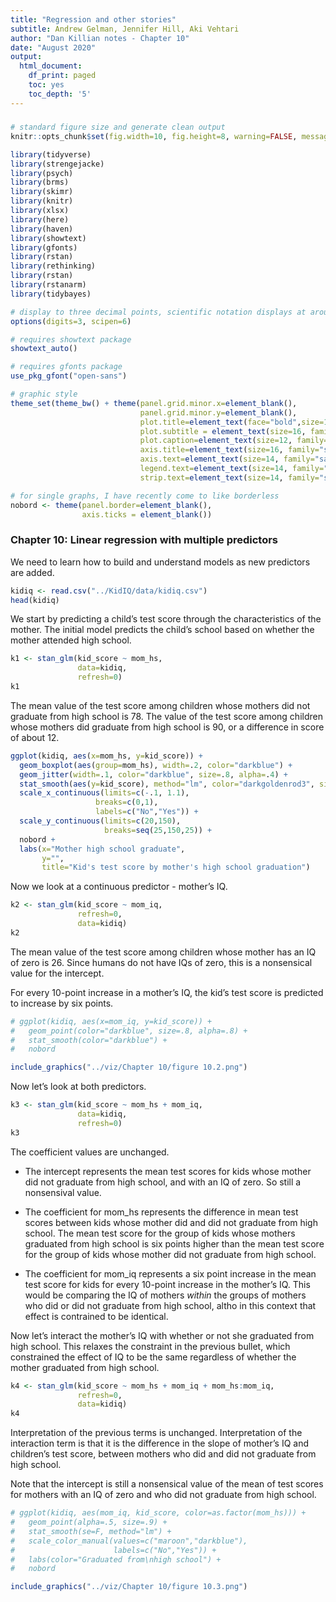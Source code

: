 ```yaml
---
title: "Regression and other stories"
subtitle: Andrew Gelman, Jennifer Hill, Aki Vehtari
author: "Dan Killian notes - Chapter 10"
date: "August 2020"
output:
  html_document:
    df_print: paged
    toc: yes
    toc_depth: '5'
---
```


#####
```r
# standard figure size and generate clean output
knitr::opts_chunk$set(fig.width=10, fig.height=8, warning=FALSE, message=FALSE, cache=TRUE, error=T)
```

```r
library(tidyverse)
library(strengejacke)
library(psych)
library(brms)
library(skimr)
library(knitr)
library(xlsx)
library(here)
library(haven)
library(showtext)
library(gfonts)
library(rstan)
library(rethinking)
library(rstan)
library(rstanarm)
library(tidybayes)
```

```r

# display to three decimal points, scientific notation displays at around six digits
options(digits=3, scipen=6)

# requires showtext package
showtext_auto()

# requires gfonts package
use_pkg_gfont("open-sans")

# graphic style
theme_set(theme_bw() + theme(panel.grid.minor.x=element_blank(),
                             panel.grid.minor.y=element_blank(),
                             plot.title=element_text(face="bold",size=18, hjust=.5, family = "sans"),
                             plot.subtitle = element_text(size=16, family="sans"),
                             plot.caption=element_text(size=12, family="sans"),
                             axis.title=element_text(size=16, family="sans"),
                             axis.text=element_text(size=14, family="sans"),    
                             legend.text=element_text(size=14, family="sans"),
                             strip.text=element_text(size=14, family="sans"))) 

# for single graphs, I have recently come to like borderless
nobord <- theme(panel.border=element_blank(),
                axis.ticks = element_blank())
```


### Chapter 10: Linear regression with multiple predictors

We need to learn how to build and understand models as new predictors are added. 

```r
kidiq <- read.csv("../KidIQ/data/kidiq.csv")
head(kidiq)
```

We start by predicting a child's test score through the characteristics of the mother. The initial model predicts the child's school based on whether the mother attended high school. 

```r
k1 <- stan_glm(kid_score ~ mom_hs,
               data=kidiq,
               refresh=0)
k1
```

The mean value of the test score among children whose mothers did not graduate from high school is 78. The value of the test score among children whose mothers did graduate from high school is 90, or a difference in score of about 12. 

```r
ggplot(kidiq, aes(x=mom_hs, y=kid_score)) + 
  geom_boxplot(aes(group=mom_hs), width=.2, color="darkblue") +
  geom_jitter(width=.1, color="darkblue", size=.8, alpha=.4) +
  stat_smooth(aes(y=kid_score), method="lm", color="darkgoldenrod3", size=1.2, alpha=.6) +
  scale_x_continuous(limits=c(-.1, 1.1),
                   breaks=c(0,1),
                   labels=c("No","Yes")) +
  scale_y_continuous(limits=c(20,150),
                     breaks=seq(25,150,25)) +
  nobord +
  labs(x="Mother high school graduate",
       y="",
       title="Kid's test score by mother's high school graduation")
```

Now we look at a continuous predictor - mother's IQ. 

```r
k2 <- stan_glm(kid_score ~ mom_iq,
               refresh=0,
               data=kidiq)
k2
```

The mean value of the test score among children whose mother has an IQ of zero is 26. Since humans do not have IQs of zero, this is a nonsensical value for the intercept. 

For every 10-point increase in a mother's IQ, the kid's test score is predicted to increase by six points. 

```r
# ggplot(kidiq, aes(x=mom_iq, y=kid_score)) + 
#   geom_point(color="darkblue", size=.8, alpha=.8) + 
#   stat_smooth(color="darkblue") +
#   nobord
```

```r
include_graphics("../viz/Chapter 10/figure 10.2.png")
```


Now let's look at both predictors. 

```r
k3 <- stan_glm(kid_score ~ mom_hs + mom_iq,
               data=kidiq,
               refresh=0)
k3
```

The coefficient values are unchanged. 

- The intercept represents the mean test scores for kids whose mother did not graduate from high school, and with an IQ of zero.  So still a nonsensival value. 

- The coefficient for mom_hs represents the difference in mean test scores between kids whose mother did and did not graduate from high school. The mean test score for the group of kids whose mothers graduated from high school is six points higher than the mean test score for the group of kids whose mother did not graduate from high school.

- The coefficient for mom_iq represents a six point increase in the mean test score for kids for every 10-point increase in the mother's IQ. This would be comparing the IQ of mothers *within* the groups of mothers who did or did not graduate from high school, altho in this context that effect is contrained to be identical. 

Now let's interact the mother's IQ with whether or not she graduated from high school. This relaxes the constraint in the previous bullet, which constrained the effect of IQ to be the same regardless of whether the mother graduated from high school. 

```r
k4 <- stan_glm(kid_score ~ mom_hs + mom_iq + mom_hs:mom_iq,
               refresh=0,
               data=kidiq)
k4
```

Interpretation of the previous terms is unchanged. Interpretation of the interaction term is that it is the difference in the slope of mother's IQ and children's test score, between mothers who did and did not graduate from high school. 

Note that the intercept is still a nonsensical value of the mean of test scores for mothers with an IQ of zero and who did not graduate from high school. 

```r
# ggplot(kidiq, aes(mom_iq, kid_score, color=as.factor(mom_hs))) + 
#   geom_point(alpha=.5, size=.9) + 
#   stat_smooth(se=F, method="lm") + 
#   scale_color_manual(values=c("maroon","darkblue"),
#                      labels=c("No","Yes")) +
#   labs(color="Graduated from\nhigh school") +
#   nobord
```

```r
include_graphics("../viz/Chapter 10/figure 10.3.png")
```

